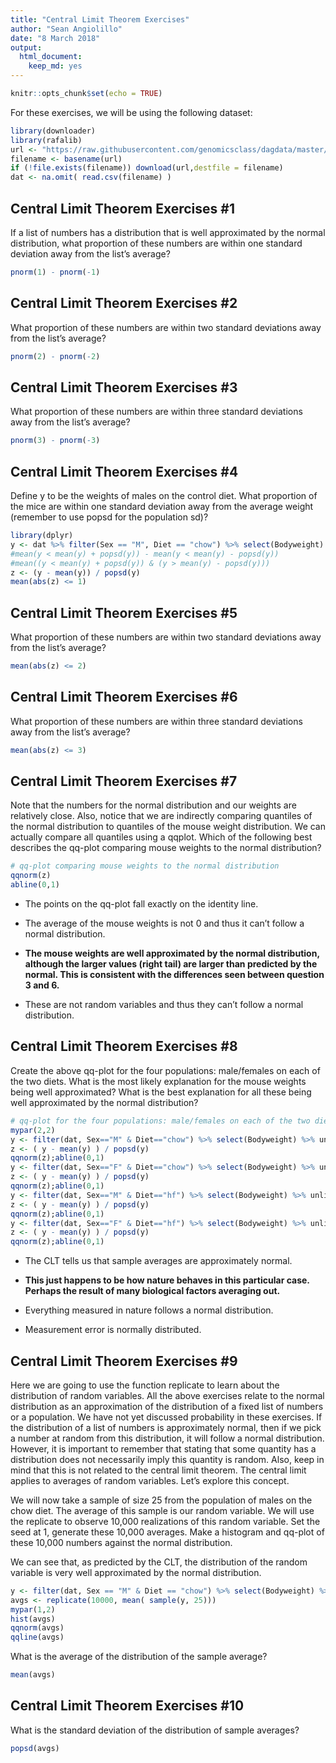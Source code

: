 ```yaml
---
title: "Central Limit Theorem Exercises"
author: "Sean Angiolillo"
date: "8 March 2018"
output: 
  html_document: 
    keep_md: yes
---
```


```r
knitr::opts_chunk$set(echo = TRUE)
```

For these exercises, we will be using the following dataset:

```r
library(downloader) 
library(rafalib)
url <- "https://raw.githubusercontent.com/genomicsclass/dagdata/master/inst/extdata/mice_pheno.csv"
filename <- basename(url)
if (!file.exists(filename)) download(url,destfile = filename)
dat <- na.omit( read.csv(filename) )
```

## Central Limit Theorem Exercises #1

If a list of numbers has a distribution that is well approximated by the normal distribution, what proportion of these numbers are within one standard deviation away from the list's average?

```r
pnorm(1) - pnorm(-1)
```

## Central Limit Theorem Exercises #2

What proportion of these numbers are within two standard deviations away from the list's average?

```r
pnorm(2) - pnorm(-2)
```

## Central Limit Theorem Exercises #3

What proportion of these numbers are within three standard deviations away from the list's average?

```r
pnorm(3) - pnorm(-3)
```

## Central Limit Theorem Exercises #4

Define y to be the weights of males on the control diet. What proportion of the mice are within one standard deviation away from the average weight (remember to use popsd for the population sd)?

```r
library(dplyr)
y <- dat %>% filter(Sex == "M", Diet == "chow") %>% select(Bodyweight) %>% unlist
#mean(y < mean(y) + popsd(y)) - mean(y < mean(y) - popsd(y))
#mean((y < mean(y) + popsd(y)) & (y > mean(y) - popsd(y))) 
z <- (y - mean(y)) / popsd(y)
mean(abs(z) <= 1)
```

## Central Limit Theorem Exercises #5

What proportion of these numbers are within two standard deviations away from the list's average?

```r
mean(abs(z) <= 2)
```

## Central Limit Theorem Exercises #6

What proportion of these numbers are within three standard deviations away from the list's average?

```r
mean(abs(z) <= 3)
```

## Central Limit Theorem Exercises #7

Note that the numbers for the normal distribution and our weights are relatively close. Also, notice that we are indirectly comparing quantiles of the normal distribution to quantiles of the mouse weight distribution. We can actually compare all quantiles using a qqplot. Which of the following best describes the qq-plot comparing mouse weights to the normal distribution?

```r
# qq-plot comparing mouse weights to the normal distribution
qqnorm(z)
abline(0,1)
```

* The points on the qq-plot fall exactly on the identity line.

* The average of the mouse weights is not 0 and thus it can't follow a normal distribution.

* **The mouse weights are well approximated by the normal distribution, although the larger values (right tail) are larger than predicted by the normal. This is consistent with the differences seen between question 3 and 6.**

* These are not random variables and thus they can't follow a normal distribution.

## Central Limit Theorem Exercises #8

Create the above qq-plot for the four populations: male/females on each of the two diets. What is the most likely explanation for the mouse weights being well approximated? What is the best explanation for all these being well approximated by the normal distribution?

```r
# qq-plot for the four populations: male/females on each of the two diets
mypar(2,2)
y <- filter(dat, Sex=="M" & Diet=="chow") %>% select(Bodyweight) %>% unlist
z <- ( y - mean(y) ) / popsd(y)
qqnorm(z);abline(0,1)
y <- filter(dat, Sex=="F" & Diet=="chow") %>% select(Bodyweight) %>% unlist
z <- ( y - mean(y) ) / popsd(y)
qqnorm(z);abline(0,1)
y <- filter(dat, Sex=="M" & Diet=="hf") %>% select(Bodyweight) %>% unlist
z <- ( y - mean(y) ) / popsd(y)
qqnorm(z);abline(0,1)
y <- filter(dat, Sex=="F" & Diet=="hf") %>% select(Bodyweight) %>% unlist
z <- ( y - mean(y) ) / popsd(y)
qqnorm(z);abline(0,1)
```

* The CLT tells us that sample averages are approximately normal.

* **This just happens to be how nature behaves in this particular case. Perhaps the result of many biological factors averaging out.**

* Everything measured in nature follows a normal distribution.

* Measurement error is normally distributed.

## Central Limit Theorem Exercises #9

Here we are going to use the function replicate to learn about the distribution of random variables. All the above exercises relate to the normal distribution as an approximation of the distribution of a fixed list of numbers or a population. We have not yet discussed probability in these exercises. If the distribution of a list of numbers is approximately normal, then if we pick a number at random from this distribution, it will follow a normal distribution. However, it is important to remember that stating that some quantity has a distribution does not necessarily imply this quantity is random. Also, keep in mind that this is not related to the central limit theorem. The central limit applies to averages of random variables. Let's explore this concept.

We will now take a sample of size 25 from the population of males on the chow diet. The average of this sample is our random variable. We will use the replicate to observe 10,000 realizations of this random variable. Set the seed at 1, generate these 10,000 averages. Make a histogram and qq-plot of these 10,000 numbers against the normal distribution.

We can see that, as predicted by the CLT, the distribution of the random variable is very well approximated by the normal distribution.

```r
y <- filter(dat, Sex == "M" & Diet == "chow") %>% select(Bodyweight) %>% unlist
avgs <- replicate(10000, mean( sample(y, 25)))
mypar(1,2)
hist(avgs)
qqnorm(avgs)
qqline(avgs)
```

What is the average of the distribution of the sample average?

```r
mean(avgs)
```

## Central Limit Theorem Exercises #10

What is the standard deviation of the distribution of sample averages?

```r
popsd(avgs)
```

